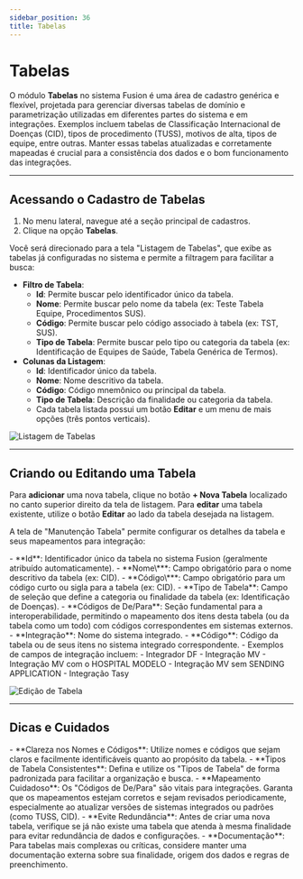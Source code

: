 ```yaml
---
sidebar_position: 36
title: Tabelas
---
```



# Tabelas

O módulo **Tabelas** no sistema Fusion é uma área de cadastro genérica e flexível, projetada para gerenciar diversas tabelas de domínio e parametrização utilizadas em diferentes partes do sistema e em integrações. Exemplos incluem tabelas de Classificação Internacional de Doenças (CID), tipos de procedimento (TUSS), motivos de alta, tipos de equipe, entre outras. Manter essas tabelas atualizadas e corretamente mapeadas é crucial para a consistência dos dados e o bom funcionamento das integrações.

---

## Acessando o Cadastro de Tabelas

1.  No menu lateral, navegue até a seção principal de cadastros.
2.  Clique na opção **Tabelas**.

Você será direcionado para a tela "Listagem de Tabelas", que exibe as tabelas já configuradas no sistema e permite a filtragem para facilitar a busca:

-   **Filtro de Tabela**:
    -   **Id**: Permite buscar pelo identificador único da tabela.
    -   **Nome**: Permite buscar pelo nome da tabela (ex: Teste Tabela Equipe, Procedimentos SUS).
    -   **Código**: Permite buscar pelo código associado à tabela (ex: TST, SUS).
    -   **Tipo de Tabela**: Permite buscar pelo tipo ou categoria da tabela (ex: Identificação de Equipes de Saúde, Tabela Genérica de Termos).
-   **Colunas da Listagem**:
    -   **Id**: Identificador único da tabela.
    -   **Nome**: Nome descritivo da tabela.
    -   **Código**: Código mnemônico ou principal da tabela.
    -   **Tipo de Tabela**: Descrição da finalidade ou categoria da tabela.
    -   Cada tabela listada possui um botão **Editar** e um menu de mais opções (três pontos verticais).

![Listagem de Tabelas](/img/lista_tabelas.png)

---

## Criando ou Editando uma Tabela

Para **adicionar** uma nova tabela, clique no botão **+ Nova Tabela** localizado no canto superior direito da tela de listagem.
Para **editar** uma tabela existente, utilize o botão **Editar** ao lado da tabela desejada na listagem.

A tela de "Manutenção Tabela" permite configurar os detalhes da tabela e seus mapeamentos para integração:

<Admonition type="info" title="Campos de Cadastro da Tabela">
-   **Id**: Identificador único da tabela no sistema Fusion (geralmente atribuído automaticamente).
-   **Nome\***: Campo obrigatório para o nome descritivo da tabela (ex: CID).
-   **Código\***: Campo obrigatório para um código curto ou sigla para a tabela (ex: CID).
-   **Tipo de Tabela**: Campo de seleção que define a categoria ou finalidade da tabela (ex: Identificação de Doenças).
-   **Códigos de De/Para**: Seção fundamental para a interoperabilidade, permitindo o mapeamento dos itens desta tabela (ou da tabela como um todo) com códigos correspondentes em sistemas externos.
    -   **Integração**: Nome do sistema integrado.
    -   **Código**: Código da tabela ou de seus itens no sistema integrado correspondente.
    -   Exemplos de campos de integração incluem:
        -   Integrador DF
        -   Integração MV
        -   Integração MV com o HOSPITAL MODELO
        -   Integração MV sem SENDING APPLICATION
        -   Integração Tasy
</Admonition>

![Edição de Tabela](/img/edit_tabelas.png)

---

## Dicas e Cuidados

<Admonition type="tip" title="Boas Práticas no Gerenciamento de Tabelas">
-   **Clareza nos Nomes e Códigos**: Utilize nomes e códigos que sejam claros e facilmente identificáveis quanto ao propósito da tabela.
-   **Tipos de Tabela Consistentes**: Defina e utilize os "Tipos de Tabela" de forma padronizada para facilitar a organização e busca.
-   **Mapeamento Cuidadoso**: Os "Códigos de De/Para" são vitais para integrações. Garanta que os mapeamentos estejam corretos e sejam revisados periodicamente, especialmente ao atualizar versões de sistemas integrados ou padrões (como TUSS, CID).
-   **Evite Redundância**: Antes de criar uma nova tabela, verifique se já não existe uma tabela que atenda à mesma finalidade para evitar redundância de dados e configurações.
-   **Documentação**: Para tabelas mais complexas ou críticas, considere manter uma documentação externa sobre sua finalidade, origem dos dados e regras de preenchimento.
</Admonition>